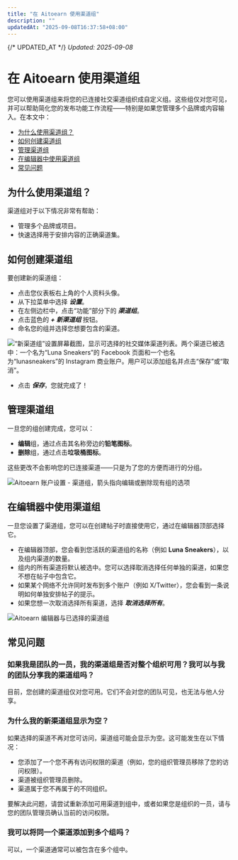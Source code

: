 ```yaml
---
title: "在 Aitoearn 使用渠道组"
description: ""
updatedAt: "2025-09-08T16:37:58+08:00"
---
```

{/* UPDATED_AT */}
_Updated: 2025-09-08_

# 在 Aitoearn 使用渠道组

您可以使用渠道组来将您的已连接社交渠道组织成自定义组。这些组仅对您可见，并可以帮助简化您的发布功能工作流程——特别是如果您管理多个品牌或内容输入。在本文中：

- [为什么使用渠道组？](#为什么-use-channel-groups-ifr_q)
- [如何创建渠道组](#How-到-创建-a-channel-group-bcB9F)
- [管理渠道组](#Managing-channel-groups-_FXiT)
- [在编辑器中使用渠道组](#Using-channel-groups-在-the-composer-ojBU6)
- [常见问题](#FAQ-MjGce)

## 为什么使用渠道组？

渠道组对于以下情况非常有帮助：

- 管理多个品牌或项目。
- 快速选择用于安排内容的正确渠道集。

## 如何创建渠道组

要创建新的渠道组：

- 点击您仪表板右上角的个人资料头像。
- 从下拉菜单中选择 ***设置***。
- 在左侧边栏中，点击“功能”部分下的 ***渠道组***。
- 点击蓝色的 ***+ 新渠道组*** 按钮。
- 命名您的组并选择您想要包含的渠道。

![“新渠道组”设置屏幕截图，显示可选择的社交媒体渠道列表。两个渠道已被选中：一个名为“Luna Sneakers”的 Facebook 页面和一个也名为“lunasneakers”的 Instagram 商业账户。用户可以添加组名并点击“保存”或“取消”。](//d33v4339jhl8k0.cloudfront.net/docs/assets/64cb6cf86d4a3e191f237e66/图片s/686ec9dc68fdff18afe51b8c/文件-XFoHfeb6he.jpg)

- 点击 ***保存***，您就完成了！

## 管理渠道组

一旦您的组创建完成，您可以：

- **编辑**组，通过点击其名称旁边的**铅笔图标**。
- **删除**组，通过点击**垃圾桶图标**。

这些更改不会影响您的已连接渠道——只是为了您的方便而进行的分组。

![Aitoearn 账户设置 - 渠道组，箭头指向编辑或删除现有组的选项](https://paper-attachments.dropbox用户内容.com/s_4E97962CBAFF78EE17B8E678BB9235C3A19D5D22AE3076ED6EAA07BF7B7FF870_1751386125620_Aitoearn+-+Channel+Groups+2025-07-01+在+12.08.15+PM.jpg)

## 在编辑器中使用渠道组

一旦您设置了渠道组，您可以在创建帖子时直接使用它，通过在编辑器顶部选择它。

- 在编辑器顶部，您会看到您活跃的渠道组的名称（例如 **Luna Sneakers**），以及组内渠道的数量。
- 组内的所有渠道将默认被选中。您可以选择取消选择任何单独的渠道，如果您不想在帖子中包含它。
- 如果某个网络不允许同时发布到多个账户（例如 X/Twitter），您会看到一条说明如何单独安排帖子的提示。
- 如果您想一次取消选择所有渠道，选择 ***取消选择所有***。

![Aitoearn 编辑器与已选择的渠道组](https://paper-attachments.dropbox用户内容.com/s_4E97962CBAFF78EE17B8E678BB9235C3A19D5D22AE3076ED6EAA07BF7B7FF870_1751385985415_Aitoearn+-+发布+2025-07-01+在+11.57.46+AM.jpg)

## 常见问题

### 如果我是团队的一员，我的渠道组是否对整个组织可用？我可以与我的团队分享我的渠道组吗？

目前，您创建的渠道组仅对您可用。它们不会对您的团队可见，也无法与他人分享。

### 为什么我的新渠道组显示为空？

如果选择的渠道不再对您可访问，渠道组可能会显示为空。这可能发生在以下情况：

- 您添加了一个您不再有访问权限的渠道（例如，您的组织管理员移除了您的访问权限）。
- 渠道被组织管理员删除。
- 渠道属于您不再属于的不同组织。

要解决此问题，请尝试重新添加可用渠道到组中，或者如果您是组织的一员，请与您的团队管理员确认当前的访问权限。

### 我可以将同一个渠道添加到多个组吗？

可以，一个渠道通常可以被包含在多个组中。
